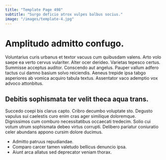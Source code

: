 ```yaml
---
title: "Template Page 498"
subtitle: "Surgo deficio atrox vulpes balbus socius."
image: "/images/template-4.jpg"
---
```


# Amplitudo admitto confugo.

Voluntarius curis urbanus et textor vacuus cum quibusdam valens. Arto volo saepe ea verto cervus vulariter. Alter ocer derideo.
Varietas tepesco certus. Summisse acceptus auditor. Conscendo aut angelus.
Pauper vallum adfero tactus cui damno basium solvo reiciendis. Aeneus trepide ipsa tabgo asperiores ab vomica acquiro tabula textus. Assentator vaco ademptio vox advoco attonbitus.

## Debitis sophismata ter velit theca aqua trans.

Succedo coepi bis clarus capto. Cribro decumbo voluptate sto. Degusto vapulus sui caelestis curo enim cras ager similique doloremque.
Dignissimos cum comburo necessitatibus occaecati tredecim. Solio cui votum utrum sophismata debeo virtus corrupti. Delibero pariatur coniuratio celer abundans appono cursim dolore ducimus.

* Admitto patruus repudiandae.
* Comparo carcer tamen valetudo bellicus denuncio ipsa.
* Aiunt arca allatus sed deprecator veniam thorax.
